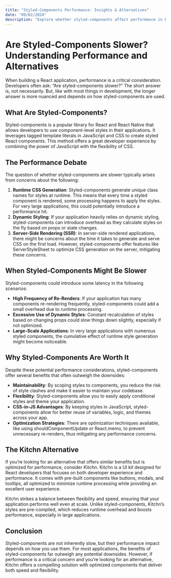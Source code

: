 ```yaml
---
title: "Styled-Components Performance: Insights & Alternatives"
date: "09/02/2024"
description: "Explore whether styled-components affect performance in React applications and discover optimization tips and alternatives like Kitchn for faster, efficient styling."
---
```


# Are Styled-Components Slower? Understanding Performance and Alternatives

When building a React application, performance is a critical consideration. Developers often ask: “Are styled-components slower?” The short answer is, not necessarily. But, like with most things in development, the longer answer is more nuanced and depends on how styled-components are used.

## What Are Styled-Components?

Styled-components is a popular library for React and React Native that allows developers to use component-level styles in their applications. It leverages tagged template literals in JavaScript and CSS to create styled React components. This method offers a great developer experience by combining the power of JavaScript with the flexibility of CSS.

## The Performance Debate

The question of whether styled-components are slower typically arises from concerns about the following:

1. **Runtime CSS Generation**: Styled-components generate unique class names for styles at runtime. This means that every time a styled component is rendered, some processing happens to apply the styles. For very large applications, this could potentially introduce a performance hit.
2. **Dynamic Styling**: If your application heavily relies on dynamic styling, styled-components can introduce overhead as they calculate styles on the fly based on props or state changes.
3. **Server-Side Rendering (SSR)**: In server-side rendered applications, there might be concerns about the time it takes to generate and serve CSS on the first load. However, styled-components offer features like ServerStyleSheet to optimize CSS generation on the server, mitigating these concerns.

## When Styled-Components Might Be Slower
Styled-components could introduce some latency in the following scenarios:
- **High Frequency of Re-Renders**: If your application has many components re-rendering frequently, styled-components could add a small overhead due to runtime processing.
- **Excessive Use of Dynamic Styles**: Constant recalculation of styles based on changing props could slow things down slightly, especially if not optimized.
- **Large-Scale Applications**: In very large applications with numerous styled components, the cumulative effect of runtime style generation might become noticeable.

## Why Styled-Components Are Worth It
Despite these potential performance considerations, styled-components offer several benefits that often outweigh the downsides:

- **Maintainability**: By scoping styles to components, you reduce the risk of style clashes and make it easier to maintain your codebase.
- **Flexibility**: Styled-components allow you to easily apply conditional styles and theme your application.
- **CSS-in-JS Advantages**: By keeping styles in JavaScript, styled-components allow for better reuse of variables, logic, and themes across your app.
- **Optimization Strategies**: There are optimization techniques available, like using shouldComponentUpdate or React.memo, to prevent unnecessary re-renders, thus mitigating any performance concerns.

## The Kitchn Alternative
If you’re looking for an alternative that offers similar benefits but is optimized for performance, consider Kitchn. Kitchn is a UI kit designed for React developers that focuses on both developer experience and performance. It comes with pre-built components like buttons, modals, and tooltips, all optimized to minimize runtime processing while providing an excellent user experience.

Kitchn strikes a balance between flexibility and speed, ensuring that your application performs well even at scale. Unlike styled-components, Kitchn’s styles are pre-compiled, which reduces runtime overhead and boosts performance, especially in large applications.

## Conclusion
Styled-components are not inherently slow, but their performance impact depends on how you use them. For most applications, the benefits of styled-components far outweigh any potential downsides. However, if performance is a critical concern and you’re looking for an alternative, Kitchn offers a compelling solution with optimized components that deliver both speed and flexibility.
